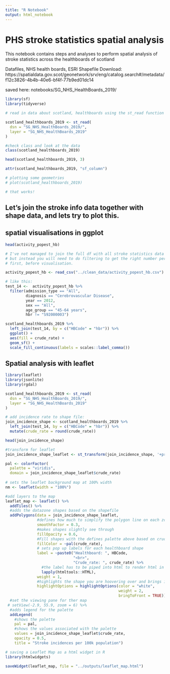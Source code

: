 ```yaml
---
title: "R Notebook"
output: html_notebook
---
```


# PHS stroke statistics spatial analysis

This notebook contains steps and analyses to perform spatial analysis of stroke statistics
across the healthboards of scotland

Datafiles, NHS health boards, ESRI Shapefile Download:
https://spatialdata.gov.scot/geonetwork/srv/eng/catalog.search#/metadata/f12c3826-4b4b-40e6-bf4f-77b9ed01dc14

saved here: notebooks/SG_NHS_HealthBoards_2019/

```r
library(sf)
library(tidyverse)
```

```r
# read in data about scotland, healthboards using the st_read function

scotland_healthboards_2019 <- st_read(
  dsn = "SG_NHS_HealthBoards_2019/",
  layer = "SG_NHS_HealthBoards_2019"
)
```

```r
#check class and look at the data
class(scotland_healthboards_2019)

head(scotland_healthboards_2019, 3)
```

```r
attr(scotland_healthboards_2019, "sf_column")
```

```r
# plotting some geometries
# plot(scotland_healthboards_2019)

# that works!
```

## Let's join the stroke info data together with shape data, and lets try to plot this.

## spatial visualisations in ggplot

```r
head(activity_popest_hb)
```


```r
# I've not managed to join the full df with all stroke statistics data
# but instead you will need to do filtering to get the right number per health board
# first, before visualisation.

activity_popest_hb <- read_csv("../clean_data/activity_popest_hb.csv")

# like this:
test_14 <-  activity_popest_hb %>% 
  filter(admission_type == "All",
         diagnosis == "Cerebrovascular Disease",
         year == 2012,
         sex == "All",
         age_group == "45-64 years",
         hbr != "S92000003")

scotland_healthboards_2019 %>% 
  left_join(test_14, by = c("HBCode" = "hbr")) %>% 
  ggplot() +
  aes(fill = crude_rate) +
  geom_sf() +
  scale_fill_continuous(labels = scales::label_comma())
```

## Spatial analysis with leaflet

```r
library(leaflet)
library(jsonlite)
library(rgdal)

scotland_healthboards_2019 <- st_read(
  dsn = "SG_NHS_HealthBoards_2019/",
  layer = "SG_NHS_HealthBoards_2019"
)

# add incidence rate to shape file:
join_incidence_shape <- scotland_healthboards_2019 %>% 
  left_join(test_14, by = c("HBCode" = "hbr")) %>% 
  mutate(crude_rate = round(crude_rate))

head(join_incidence_shape)

#transform for leaflet
join_incidence_shape_leaflet <- st_transform(join_incidence_shape, '+proj=longlat +datum=WGS84')

pal <- colorFactor(
  palette = "viridis",
  domain = join_incidence_shape_leaflet$crude_rate)
  
# sets the leaflet background map at 100% width
nm <- leaflet(width = "100%")

#add layers to the map
leaflet_map <- leaflet() %>% 
  addTiles() %>% 
  #adds the datazone shapes based on the shapefile
  addPolygons(data = join_incidence_shape_leaflet,
              #defines how much to simplify the polygon line on each zoom level
              smoothFactor = 0.3,
              #makes shapes slightly see through
              fillOpacity = 0.6,
              #Fill shapes with the defines palette above based on crude_rate
              fillColor = ~pal(crude_rate),
              # sets pop up labels for each healthboard shape
              label = ~paste0("Healthboard: ", HBCode,
                              "<br>",
                              "Crude_rate: ", crude_rate) %>% 
                #the label has to be piped into html to render html in the labels
                lapply(htmltools::HTML),
              weight = 1,
              #highlights the shape you are hoovering over and brings it to the front
              highlightOptions = highlightOptions(color = "white",
                                                  weight = 2,
                                                  bringToFront = TRUE)) %>% 
  #set the viewing pane for ther map
 # setView(-2.9, 55.9, zoom = 6) %>% 
  #adds legend for the palette
  addLegend(
    #shows the palette
    pal = pal,
    #shows the values associated with the palette
    values = join_incidence_shape_leaflet$crude_rate,
    opacity = 0.5,
    title = "Stroke incidences per 100k population")

# saving a Leaflet Map as a html widget in R
library(htmlwidgets)

saveWidget(leaflet_map, file = "../outputs/leaflet_map.html")

```










